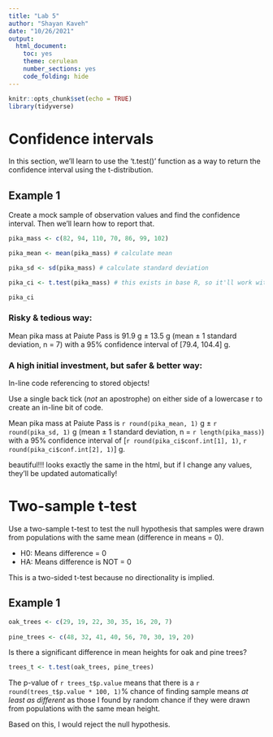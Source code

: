 ```yaml
---
title: "Lab 5"
author: "Shayan Kaveh"
date: "10/26/2021"
output: 
  html_document: 
    toc: yes
    theme: cerulean
    number_sections: yes
    code_folding: hide
---
```


```r
knitr::opts_chunk$set(echo = TRUE)
library(tidyverse)
```

# Confidence intervals

In this section, we'll learn to use the 't.test()' function as a way to return the confidence interval using the t-distribution.

## Example 1

Create a mock sample of observation values and find the confidence interval. Then we'll learn how to report that.

```r
pika_mass <- c(82, 94, 110, 70, 86, 99, 102)

pika_mean <- mean(pika_mass) # calculate mean

pika_sd <- sd(pika_mass) # calculate standard deviation

pika_ci <- t.test(pika_mass) # this exists in base R, so it'll work without any attached packages

pika_ci
```

### Risky & tedious way:

Mean pika mass at Paiute Pass is 91.9 g $\pm$ 13.5 g (mean $\pm$ 1 standard deviation, n = 7) with a 95% confidence interval of [79.4, 104.4] g.

### A high initial investment, but safer & better way:

In-line code referencing to stored objects!

Use a single back tick (*not* an apostrophe) on either side of a lowercase r to create an in-line bit of code.

Mean pika mass at Paiute Pass is `r round(pika_mean, 1)` g $\pm$ `r round(pika_sd, 1)` g (mean $\pm$ 1 standard deviation, n = `r length(pika_mass)`) with a 95% confidence interval of [`r round(pika_ci$conf.int[1], 1)`, `r round(pika_ci$conf.int[2], 1)`] g.

beautiful!!! looks exactly the same in the html, but if I change any values, they'll be updated automatically!

# Two-sample t-test

Use a two-sample t-test to test the null hypothesis that samples were drawn from populations with the same mean (difference in means = 0).

- H0: Means difference = 0
- HA: Means difference is NOT = 0

This is a two-sided t-test because no directionality is implied.

## Example 1

```r
oak_trees <- c(29, 19, 22, 30, 35, 16, 20, 7)
  
pine_trees <- c(48, 32, 41, 40, 56, 70, 30, 19, 20)
```

Is there a significant difference in mean heights for oak and pine trees?

```r
trees_t <- t.test(oak_trees, pine_trees)
```

The p-value of `r trees_t$p.value` means that there is a `r round(trees_t$p.value * 100, 1)`% chance of finding sample means *at least as different* as those I found by random chance if they were drawn from populations with the same mean height.

Based on this, I would reject the null hypothesis. 
